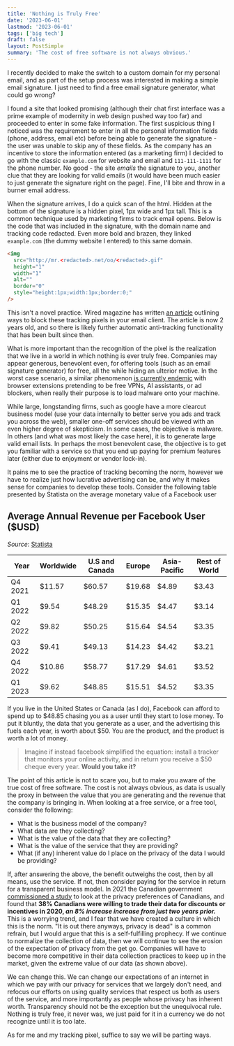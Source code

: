 ```yaml
---
title: 'Nothing is Truly Free'
date: '2023-06-01'
lastmod: '2023-06-01'
tags: ['big tech']
draft: false
layout: PostSimple
summary: 'The cost of free software is not always obvious.'
---
```


I recently decided to make the switch to a custom domain for my personal email, and as part of the setup process was interested in making a simple email signature. I just need to find a free email signature generator, what could go wrong?

I found a site that looked promising (although their chat first interface was a prime example of modernity in web design pushed way too far) and proceeded to enter in some fake information. The first suspicious thing I noticed was the requirement to enter in all the personal information fields (phone, address, email etc) before being able to generate the signature - the user was unable to skip any of these fields. As the company has an incentive to store the information entered (as a marketing firm) I decided to go with the classic `example.com` for website and email and `111-111-1111` for the phone number. No good - the site _emails_ the signature to you, another clue that they are looking for valid emails (it would have been much easier to just generate the signature right on the page). Fine, I'll bite and throw in a burner email address.

When the signature arrives, I do a quick scan of the html. Hidden at the bottom of the signature is a hidden pixel, 1px wide and 1px tall. This is a common technique used by marketing firms to track email opens. Below is the code that was included in the signature, with the domain name and tracking code redacted. Even more bold and brazen, they linked `example.com` (the dummy website I entered) to this same domain.

```html
<img
  src="http://mr.<redacted>.net/oo/<redacted>.gif"
  height="1"
  width="1"
  alt=""
  border="0"
  style="height:1px;width:1px;border:0;"
/>
```

This isn't a novel practice. Wired magazine has written [an article](https://www.wired.com/story/how-to-tell-which-emails-track-you/) outlining ways to block these tracking pixels in your email client. The article is now 2 years old, and so there is likely further automatic anti-tracking functionality that has been built since then.

What is more important than the recognition of the pixel is the realization that we live in a world in which nothing is ever truly free. Companies may appear generous, benevolent even, for offering tools (such as an email signature generator) for free, all the while hiding an ulterior motive. In the worst case scenario, a similar phenomenon [is currently endemic](https://thehackernews.com/2023/03/fake-chatgpt-chrome-browser-extension.html) with browser extensions pretending to be free VPNs, AI assistants, or ad blockers, when really their purpose is to load malware onto your machine.

While large, longstanding firms, such as google have a more clearcut business model (use your data internally to better serve you ads and track you across the web), smaller one-off services should be viewed with an even higher degree of skepticism. In some cases, the objective is malware. In others (and what was most likely the case here), it is to generate large valid email lists. In perhaps the most benevolent case, the objective is to get you familiar with a service so that you end up paying for premium features later (either due to enjoyment or vendor lock-in).

It pains me to see the practice of tracking becoming the norm, however we have to realize just how lucrative advertising can be, and why it makes sense for companies to develop these tools. Consider the following table presented by Statista on the average monetary value of a Facebook user

## Average Annual Revenue per Facebook User ($USD)

_Source_: [Statista](https://www.statista.com/statistics/251328/facebooks-average-revenue-per-user-by-region/#statisticContainer)

| Year    | Worldwide | U.S and Canada | Europe | Asia-Pacific | Rest of World |
| ------- | --------- | -------------- | ------ | ------------ | ------------- |
| Q4 2021 | $11.57    | $60.57         | $19.68 | $4.89        | $3.43         |
| Q1 2022 | $9.54     | $48.29         | $15.35 | $4.47        | $3.14         |
| Q2 2022 | $9.82     | $50.25         | $15.64 | $4.54        | $3.35         |
| Q3 2022 | $9.41     | $49.13         | $14.23 | $4.42        | $3.21         |
| Q4 2022 | $10.86    | $58.77         | $17.29 | $4.61        | $3.52         |
| Q1 2023 | $9.62     | $48.85         | $15.51 | $4.52        | $3.35         |

If you live in the United States or Canada (as I do), Facebook can afford to spend up to \$48.85 chasing you as a user until they start to lose money. To put it bluntly, the data that you generate as a user, and the advertising this fuels each year, is worth about \$50. You are the product, and the product is worth a lot of money.

> Imagine if instead facebook simplified the equation: install a tracker that monitors your online activity, and in return you receive a $50 cheque every year. **Would you take it?**

The point of this article is not to scare you, but to make you aware of the true cost of free software. The cost is not always obvious, as data is usually the proxy in between the value that you are generating and the revenue that the company is bringing in. When looking at a free service, or a free tool, consider the following:

- What is the business model of the company?
- What data are they collecting?
- What is the value of the data that they are collecting?
- What is the value of the service that they are providing?
- What (if any) inherent value do I place on the privacy of the data I would be providing?

If, after answering the above, the benefit outweighs the cost, then by all means, use the service. If not, then consider paying for the service in return for a transparent business model. In 2021 the Canadian government [commissioned a study](https://www.priv.gc.ca/en/opc-actions-and-decisions/research/explore-privacy-research/2021/por_2020-21_ca/#fn5) to look at the privacy preferences of Canadians, and found that **38% Canadians were willing to trade their data for discounts or incentives in 2020, _an 8% increase increase from just two years prior._** This is a worrying trend, and I fear that we have created a culture in which this is the norm. "It is out there anyways, privacy is dead" is a common refrain, but I would argue that this is a self-fulfilling prophecy. If we continue to normalize the collection of data, then we will continue to see the erosion of the expectation of privacy from the get go. Companies will have to become more competitive in their data collection practices to keep up in the market, given the extreme value of our data (as shown above).

We can change this. We can change our expectations of an internet in which we pay with our privacy for services that we largely don't need, and refocus our efforts on using quality services that respect us both as users of the service, and more importantly as people whose privacy has inherent worth. Transparency should not be the exception but the unequivocal rule. Nothing is truly free, it never was, we just paid for it in a currency we do not recognize until it is too late.

As for me and my tracking pixel, suffice to say we will be parting ways.
